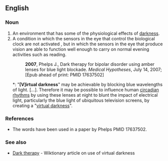 ==English==
{{rfv}}
===Noun===
{{en-noun}}

# An environment that has some of the physiological effects of [[darkness]].
# A condition in which the sensors in the eye that control the biological clock are not activated , but in which the  sensors in the eye that produce vision are able to function well enough to carry on normal evening activities such as reading.{{rfv-sense}}
#: '''2007''', Phelps J., Dark therapy for bipolar disorder using amber lenses for blue light blockade. ''Medical Hypotheses'', July 14, 2007; [Epub ahead of print: PMID 17637502] 
#*: "'''[V]irtual darkness'''" may be achievable by blocking blue wavelengths of light. […]. Therefore it may be possible to influence human [[circadian rhythms]] by using these lenses at night to blunt the impact of electrical light, particularly the blue light of ubiquitous television screens, by creating a "[[virtual darkness]]".

===References===
*The words have been used in a paper by Phelps PMID 17637502.

===See also===
* [[w:Dark therapy|Dark therapy]] - Wiktionary article on use of virtual darkness